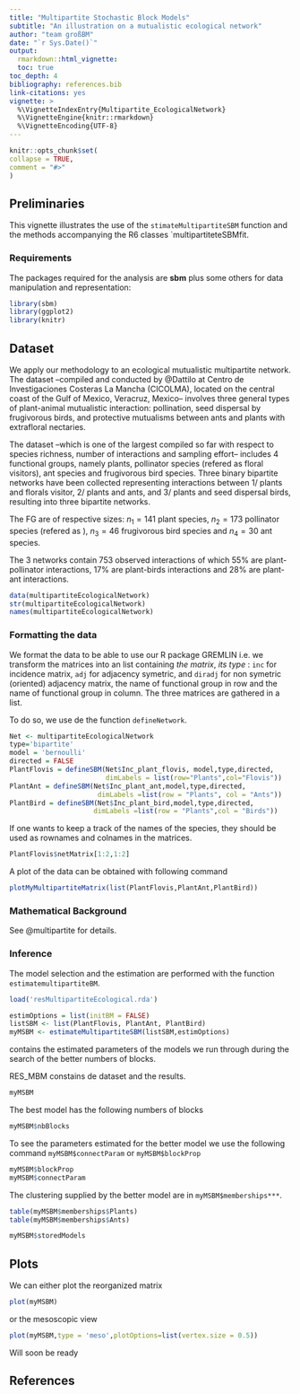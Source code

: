 ```yaml
---
title: "Multipartite Stochastic Block Models"
subtitle: "An illustration on a mutualistic ecological network"
author: "team großBM"
date: "`r Sys.Date()`"
output:
  rmarkdown::html_vignette:
  toc: true
toc_depth: 4
bibliography: references.bib
link-citations: yes
vignette: >
  %\VignetteIndexEntry{Multipartite_EcologicalNetwork}
  %\VignetteEngine{knitr::rmarkdown} 
  %\VignetteEncoding{UTF-8}
---
```


  ```r
knitr::opts_chunk$set(
  collapse = TRUE,
  comment = "#>"
)
```

## Preliminaries

This vignette illustrates the use of the `stimateMultipartiteSBM` function and the methods accompanying the R6 classes `multipartiteteSBMfit.

### Requirements

The packages required for the analysis are **sbm** plus some others for data manipulation and representation:

```r
library(sbm)
library(ggplot2)
library(knitr)
```


## Dataset

We apply our methodology to an ecological mutualistic multipartite network.  
The dataset --compiled and conducted by   @Dattilo  at Centro de Investigaciones Costeras La Mancha (CICOLMA), located on the central coast of the Gulf of Mexico, Veracruz, Mexico--
 involves three general types of plant-animal mutualistic interaction:
 pollination,  seed dispersal by frugivorous birds, and   protective mutualisms between ants and plants with extrafloral nectaries.


The dataset --which is one of the largest compiled so far with respect
to species richness, number of interactions and sampling effort--  includes  4 functional groups, namely  plants, pollinator species (refered as floral visitors), ant species and frugivorous bird species. Three binary bipartite networks have been collected representing interactions between 1/ plants and florals visitor,  2/ plants and ants, and 3/ plants and seed dispersal birds, resulting into three bipartite networks.   

The FG are of respective sizes: $n_1 =  141$  plant species,  $n_2 = 173$  pollinator species (refered as ), $n_3 = 46$ frugivorous bird species and $n_4 = 30$  ant species. 
        
The 3 networks contain   $753$  observed interactions of which $55\%$ are   plant-pollinator interactions, $17\%$ are   plant-birds interactions  and $28\%$ are plant-ant interactions.

```r
data(multipartiteEcologicalNetwork)
str(multipartiteEcologicalNetwork)
names(multipartiteEcologicalNetwork)
```


### Formatting the data
We format the data to be able to use our R package GREMLIN i.e. we transform the matrices into an list containing *the matrix*, *its type* : `inc`   for incidence matrix,  `adj`    for adjacency symetric, and `diradj` for  non symetric (oriented) adjacency  matrix, the name of functional group in row and the name of functional group in column.   The three matrices are gathered in a list. 

To do so, we use de the function `defineNetwork`. 
```r
Net <- multipartiteEcologicalNetwork
type='bipartite'
model = 'bernoulli'
directed = FALSE
PlantFlovis = defineSBM(Net$Inc_plant_flovis, model,type,directed,
                        dimLabels = list(row="Plants",col="Flovis"))
PlantAnt = defineSBM(Net$Inc_plant_ant,model,type,directed,
                      dimLabels =list(row = "Plants", col = "Ants"))
PlantBird = defineSBM(Net$Inc_plant_bird,model,type,directed,
                     dimLabels =list(row = "Plants",col = "Birds"))
``` 

If one wants to keep a track of the names of the species, they should be used as rownames and colnames in the matrices.



```r
PlantFlovis$netMatrix[1:2,1:2]
```

A plot of the data can be obtained with following command

```r
plotMyMultipartiteMatrix(list(PlantFlovis,PlantAnt,PlantBird))
```



### Mathematical Background

See @multipartite for details.

### Inference 

The model selection and the estimation are performed with the function `estimatemultipartiteBM`.

```r
load('resMultipartiteEcological.rda')
``` 

```r
estimOptions = list(initBM = FALSE)
listSBM <- list(PlantFlovis, PlantAnt, PlantBird)
myMSBM <- estimateMultipartiteSBM(listSBM,estimOptions)
``` 


\code{myMSBM} contains the estimated parameters of the models we run through during the search of the better numbers of blocks. 

RES_MBM constains de dataset and the results.  
```r
myMSBM
``` 


The best model has the following numbers of blocks
```r
myMSBM$nbBlocks
```


To see the parameters estimated for the better model we use the following command `myMSBM$connectParam` or `myMSBM$blockProp`
```r
myMSBM$blockProp
myMSBM$connectParam
```







The clustering  supplied by the better model  are in `myMSBM$memberships***`.

```r
table(myMSBM$memberships$Plants)
table(myMSBM$memberships$Ants)      
``` 

```r
myMSBM$storedModels
``` 

## Plots 
We can either plot the reorganized matrix
```r
plot(myMSBM) 
``` 

or the mesoscopic view
```r
plot(myMSBM,type = 'meso',plotOptions=list(vertex.size = 0.5))
```

Will soon be ready

## References

